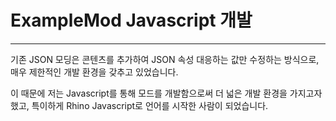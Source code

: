# ExampleMod Javascript 개발

---

기존 JSON 모딩은 콘텐츠를 추가하여 JSON 속성 대응하는 값만 수정하는
방식으로, 매우 제한적인 개발 환경을 갖추고 있었습니다.

이 때문에 저는 Javascript를 통해 모드를 개발함으로써 더 넓은 개발 환경을
가지고자 했고, 특이하게 Rhino Javascript로 언어를 시작한 사람이
되었습니다.

<RepoCard repository="exampleMod" />
